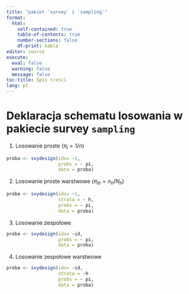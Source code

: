 ```yaml
---
title: "pakiet `survey` i `sampling`"
format: 
  html:
    self-contained: true
    table-of-contents: true
    number-sections: false
    df-print: kable
editor: source
execute: 
  eval: false
  warning: false
  message: false
toc-title: Spis treści
lang: pl
---
```


# Deklaracja schematu losowania w pakiecie survey `sampling`

1. Losowanie proste ($\pi_i=1/n$)

```r
proba <- svydesign(ids= ~1,
                   probs = ~ pi,
                   data = proba)
```

2. Losowanie proste warstwowe ($\pi_{ih}=n_h/N_h$)

```r
proba <- svydesign(ids= ~1,
                   strata = ~ h,
                   probs = ~ pi,
                   data = proba)
```

3. Losowanie zespołowe

```r
proba <- svydesign(ids= ~id,
                   probs = ~ pi,
                   data = proba)
```

4. Losowanie zespołowe warstwowe

```r
proba <- svydesign(ids= ~id,
                   strata = ~h
                   probs = ~ pi,
                   data = proba)
```


